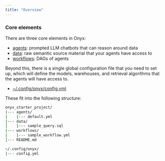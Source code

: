 ```yaml
---
title: "Overview"
---
```


### Core elements

There are three core elements in Onyx:

- [agents](/learn-about-onyx/agents): prompted LLM chatbots that can reason around data
- [data](/learn-about-onyx/data): raw semantic source material that your agents have access to
- [workflows](/learn-about-onyx/workflows): DAGs of agents

Beyond this, there is a single global configuration file that you need to set
up, which will define the models, warehouses, and retrieval algorithms that the
agents will have access to.

- [~/.config/onyx/config.yml](/learn-about-onyx/config)

These fit into the following structure:

```bash onyx_starter_project
onyx_starter_project/
|--- agents/
|    |--- default.yml
|--- data/
|    |--- sample_query.sql
|--- workflows/
|    |--- sample_workflow.yml
|--- README.md

~/.config/onyx/
|--- config.yml
```
